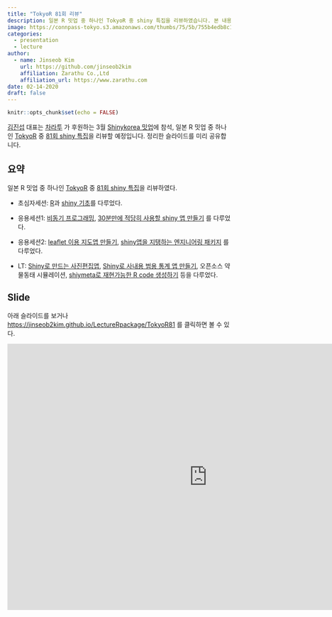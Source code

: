 ```yaml
---
title: "TokyoR 81회 리뷰"
description: 일본 R 밋업 중 하나인 TokyoR 중 shiny 특집을 리뷰하였습니다. 본 내용은 차라투가 후원하는 Shinykorea 3월 밋업에서 발표할 예정입니다. 
image: https://connpass-tokyo.s3.amazonaws.com/thumbs/75/5b/755b4edb8c11f52580f6f9a667d3a0e0.png
categories:
  - presentation
  - lecture
author:
  - name: Jinseob Kim
    url: https://github.com/jinseob2kim
    affiliation: Zarathu Co.,Ltd
    affiliation_url: https://www.zarathu.com
date: 02-14-2020
draft: false
---
```


```r
knitr::opts_chunk$set(echo = FALSE)
```

[김진섭](https://github.com/jinseob2kim) 대표는 [차라투](https://www.zarathu.com) 가 후원하는 3월 [Shinykorea 밋업](https://github.com/shinykorea/Meetup)에 참석, 일본 R 밋업 중 하나인 [TokyoR](https://tokyor.connpass.com/) 중 [81회 shiny 특집](https://tokyor.connpass.com/event/141318/)을 리뷰할 예정입니다. 정리한 슬라이드를 미리 공유합니다. 



## 요약

일본 R 밋업 중 하나인 [TokyoR](https://tokyor.connpass.com/) 중 [81회 shiny 특집](https://tokyor.connpass.com/event/141318/)을 리뷰하였다.

* 초심자세션: [R](https://speakerdeck.com/kilometer/tokyo-dot-r-number-81-introduction-and-demonstration)과 [shiny 기초](https://speakerdeck.com/kyyonko/di-81hui-tokyor-chu-xin-zhe-setusiyon2-hazimetefalseshiny-80e4f56b-198d-4d7d-a4e0-df1097aa226d)를 다루었다.


* 응용세션1: [비동기 프로그래밍](https://www.slideshare.net/hoxo_m/shiny-177170789), [30분만에 적당히 사용할 shiny 앱 만들기](https://randpy-testserver.shinyapps.io/Slide/) 를 다루었다. 

* 응용세션2: [leaflet 이용 지도앱 만들기](https://www.slideshare.net/kashitan/shinyleaflettips-177070514), [shiny앱을 지탱하는 엔지니어링 패키지](https://speakerdeck.com/okiyuki99/190928-tokyor81-shiny) 를 다루었다. 

* LT: [Shiny로 만드는 사진편집앱](https://igjit.github.io/slides/2019/09/shinyroom/), [Shiny로 사내용 범용 통계 앱 만들기](https://slack-files.com/T06PCFXL2-FNULHJB2R-fe31d13827), 오픈소스 약물동태 시뮬레이션, [shiymeta로 재현가능한 R code 생성하기](https://docs.google.com/presentation/d/1aHRVEE05L7HO90TsTTFNsJZsVH-oI2umYlNR3NuXbac/edit) 등을 다루었다.  



## Slide

아래 슬라이드를 보거나 [https://jinseob2kim.github.io/LectureRpackage/TokyoR81](https://jinseob2kim.github.io/LectureRpackage/TokyoR81) 를 클릭하면 볼 수 있다.

<iframe src="https://jinseob2kim.github.io/LectureRpackage/TokyoR81" width="900" height="600" style="border: none;"></iframe>